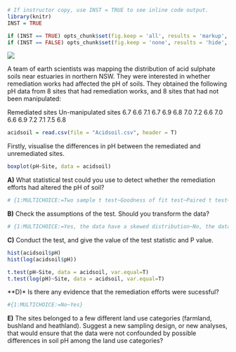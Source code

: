 
```r
# If instructor copy, use INST = TRUE to see inline code output.
library(knitr)
INST = TRUE

if (INST == TRUE) opts_chunk$set(fig.keep = 'all', results = 'markup', echo = TRUE)
if (INST == FALSE) opts_chunk$set(fig.keep = 'none', results = 'hide', echo = FALSE)

```

![](Two_sample_t_test_Q1_image.jpg)

A team of earth scientists was mapping the distribution of acid sulphate soils near estuaries in northern NSW. They were interested in whether remediation works had affected the pH of soils. They obtained the following pH data from 8 sites that had remediation works, and 8 sites that had not been manipulated:

Remediated sites  Un-manipulated sites
6.7	6.6
7.1	6.7
6.9	6.8
7.0	7.2
6.6	7.0
6.6	6.9
7.2	7.1
7.5	6.8

```r
acidsoil = read.csv(file = "Acidsoil.csv", header = T)
```

Firstly, visualise the differences in pH between the remediated and unremediated sites.

```r
boxplot(pH~Site, data = acidsoil)
```


**A)**  What statistical test could you use to detect whether the remediation efforts had altered the pH of soil?

```r
# {1:MULTICHOICE:=Two sample t test~Goodness of fit test~Paired t test~Contingency table}
```


**B)**  Check the assumptions of the test. Should you transform the data?

```r
# {1:MULTICHOICE:=Yes, the data have a skewed distribution~No, the data are normally distributed and variances are equal~No, the data were collected carefully}
```


**C)** Conduct the test, and give the value of the test statistic and P value.

```r
hist(acidsoil$pH)
hist(log(acidsoil$pH))

t.test(pH~Site, data = acidsoil, var.equal=T)
t.test(log(pH)~Site, data = acidsoil, var.equal=T)

```

**D)* Is there any evidence that the remediation efforts were sucessful?

```r
#{1:MULTICHOICE:=No~Yes}

```



**E)**  The sites belonged to a few different land use categories (farmland, bushland and heathland). Suggest a new sampling design, or new analyses, that would ensure that the data were not confounded by possible differences in soil pH among the land use categories?